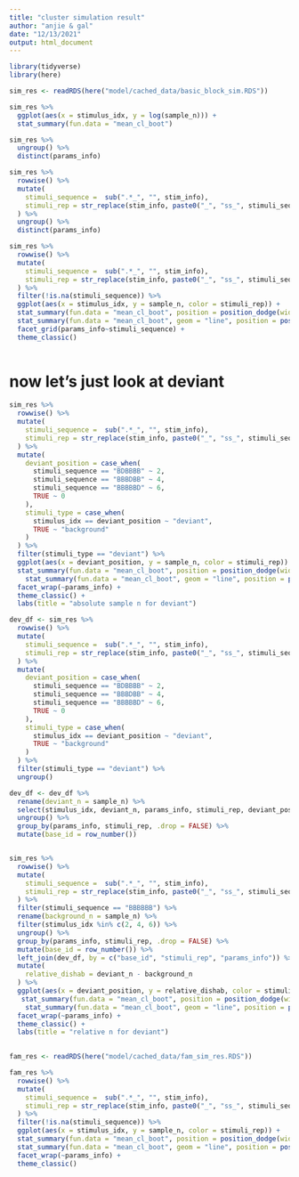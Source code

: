 ```yaml
---
title: "cluster simulation result"
author: "anjie & gal"
date: "12/13/2021"
output: html_document
---
```


```r
library(tidyverse)
library(here)

sim_res <- readRDS(here("model/cached_data/basic_block_sim.RDS"))
```


```r
sim_res %>% 
  ggplot(aes(x = stimulus_idx, y = log(sample_n))) + 
  stat_summary(fun.data = "mean_cl_boot")
```


```r
sim_res %>% 
  ungroup() %>% 
  distinct(params_info)
```


```r
sim_res %>%
  rowwise() %>% 
  mutate(
    stimuli_sequence =  sub(".*_", "", stim_info),
    stimuli_rep = str_replace(stim_info, paste0("_", "ss_", stimuli_sequence), "")
  ) %>% 
  ungroup() %>% 
  distinct(params_info)
```


```r
sim_res %>%
  rowwise() %>% 
  mutate(
    stimuli_sequence =  sub(".*_", "", stim_info),
    stimuli_rep = str_replace(stim_info, paste0("_", "ss_", stimuli_sequence), "")
  ) %>% 
  filter(!is.na(stimuli_sequence)) %>% 
  ggplot(aes(x = stimulus_idx, y = sample_n, color = stimuli_rep)) + 
  stat_summary(fun.data = "mean_cl_boot", position = position_dodge(width = .5)) + 
  stat_summary(fun.data = "mean_cl_boot", geom = "line", position = position_dodge(width = .5)) + 
  facet_grid(params_info~stimuli_sequence) + 
  theme_classic()
  
```

# now let's just look at deviant 

```r
sim_res %>%
  rowwise() %>% 
  mutate(
    stimuli_sequence =  sub(".*_", "", stim_info),
    stimuli_rep = str_replace(stim_info, paste0("_", "ss_", stimuli_sequence), "")
  ) %>% 
  mutate(
    deviant_position = case_when(
      stimuli_sequence == "BDBBBB" ~ 2, 
      stimuli_sequence == "BBBDBB" ~ 4,
      stimuli_sequence == "BBBBBD" ~ 6, 
      TRUE ~ 0
    ), 
    stimuli_type = case_when(
      stimulus_idx == deviant_position ~ "deviant", 
      TRUE ~ "background"
    )
  ) %>% 
  filter(stimuli_type == "deviant") %>% 
  ggplot(aes(x = deviant_position, y = sample_n, color = stimuli_rep)) + 
  stat_summary(fun.data = "mean_cl_boot", position = position_dodge(width = .5)) + 
    stat_summary(fun.data = "mean_cl_boot", geom = "line", position = position_dodge(width = .5)) + 
  facet_wrap(~params_info) +
  theme_classic() + 
  labs(title = "absolute sample n for deviant")
```


```r
dev_df <- sim_res %>%
  rowwise() %>% 
  mutate(
    stimuli_sequence =  sub(".*_", "", stim_info),
    stimuli_rep = str_replace(stim_info, paste0("_", "ss_", stimuli_sequence), "")
  ) %>% 
  mutate(
    deviant_position = case_when(
      stimuli_sequence == "BDBBBB" ~ 2, 
      stimuli_sequence == "BBBDBB" ~ 4,
      stimuli_sequence == "BBBBBD" ~ 6, 
      TRUE ~ 0
    ), 
    stimuli_type = case_when(
      stimulus_idx == deviant_position ~ "deviant", 
      TRUE ~ "background"
    )
  ) %>% 
  filter(stimuli_type == "deviant") %>% 
  ungroup()

dev_df <- dev_df %>% 
  rename(deviant_n = sample_n) %>% 
  select(stimulus_idx, deviant_n, params_info, stimuli_rep, deviant_position) %>% 
  ungroup() %>% 
  group_by(params_info, stimuli_rep, .drop = FALSE) %>%
  mutate(base_id = row_number())


sim_res %>%
  rowwise() %>% 
  mutate(
    stimuli_sequence =  sub(".*_", "", stim_info),
    stimuli_rep = str_replace(stim_info, paste0("_", "ss_", stimuli_sequence), "")
  ) %>% 
  filter(stimuli_sequence == "BBBBBB") %>%
  rename(background_n = sample_n) %>% 
  filter(stimulus_idx %in% c(2, 4, 6)) %>% 
  ungroup() %>% 
  group_by(params_info, stimuli_rep, .drop = FALSE) %>% 
  mutate(base_id = row_number()) %>% 
  left_join(dev_df, by = c("base_id", "stimuli_rep", "params_info")) %>% 
  mutate(
    relative_dishab = deviant_n - background_n
  ) %>% 
  ggplot(aes(x = deviant_position, y = relative_dishab, color = stimuli_rep)) + 
   stat_summary(fun.data = "mean_cl_boot", position = position_dodge(width = .5)) + 
    stat_summary(fun.data = "mean_cl_boot", geom = "line", position = position_dodge(width = .5)) + 
  facet_wrap(~params_info) +
  theme_classic() + 
  labs(title = "relative n for deviant")
  
```


```r
fam_res <- readRDS(here("model/cached_data/fam_sim_res.RDS"))

```

```r
fam_res %>% 
  rowwise() %>% 
  mutate(
    stimuli_sequence =  sub(".*_", "", stim_info),
    stimuli_rep = str_replace(stim_info, paste0("_", "ss_", stimuli_sequence), "")
  ) %>% 
  filter(!is.na(stimuli_sequence)) %>% 
  ggplot(aes(x = stimulus_idx, y = sample_n, color = stimuli_rep)) + 
  stat_summary(fun.data = "mean_cl_boot", position = position_dodge(width = .5)) + 
  stat_summary(fun.data = "mean_cl_boot", geom = "line", position = position_dodge(width = .5)) + 
  facet_wrap(~params_info) + 
  theme_classic()
```

